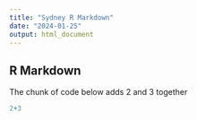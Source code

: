 ```yaml
---
title: "Sydney R Markdown"
date: "2024-01-25"
output: html_document
---
```

## R Markdown
The chunk of code below adds 2 and 3 together
```r
2+3
```



```r

```


